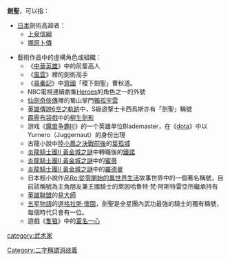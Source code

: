 '''劍聖'''，可以指：
* [[日本|日本]]劍術高超者：
** [[上泉信綱|上泉信綱]]
** [[塚原卜傳|塚原卜傳]]

*藝術作品中的虛構角色或組織：
**《[[中華英雄|中華英雄]]》中的前輩高人
**《[[風雲|風雲]]》裡的劍術高手
**《[[尋秦記|尋秦記]]》中[[齊國|齊國]]「稷下劍聖」曹秋道。
**NBC電視連續劇集[[英雄_(美國電視劇)|Heroes]]的角色之一{{link-en|Adam Monroe}}的外號
**[[仙劍奇俠傳|仙劍奇俠傳]]裡的蜀山掌門[[獨孤宇雲|獨孤宇雲]]
**[[英雄傳說6空之軌跡|英雄傳說6空之軌跡]]中，S級遊撃士卡西烏斯亦有「劍聖」稱號
**[[霹靂布袋戲|霹靂布袋戲]]中的[[柳生劍影|柳生劍影]]
**游戏《[[魔兽争霸III|魔兽争霸III]]》的一个英雄单位Blademaster，在《[[dota|dota]]》中以Yurnero（Juggernaut）的身份出現
**古龍小說中[[陸小鳳之決戰前後|陸小鳳之決戰前後]]的[[葉孤城|葉孤城]]
**[[炎龍騎士團II_黃金城之謎|炎龍騎士團II 黃金城之謎]]中轉職後的[[鐵諾|鐵諾]]
**[[炎龍騎士團II_黃金城之謎|炎龍騎士團II 黃金城之謎]]中的[[蜜蒂|蜜蒂]]
**[[炎龍騎士團II_黃金城之謎|炎龍騎士團II 黃金城之謎]]中的[[羅德曼|羅德曼]]
**日本輕小說作品[[Re:從零開始的異世界生活|Re:從零開始的異世界生活]]故事世界中的一個著名稱號，目前該稱號為主角朋友兼王國騎士的萊因哈魯特·梵·阿斯特雷亞所繼承持有
**[[英雄聯盟|英雄聯盟]]的[[易大師|易大師]]
**[[五星物語|五星物語]]的[[道格拉斯·懷園|道格拉斯·懷園]]，劍聖是全星團內武功最強的騎士的獨有稱號，每個時代只會有一位。
**遊戲《[[隻狼：暗影雙死|隻狼]]》中的[[葦名一心|葦名一心]]
{{消歧義}}
[[Category:二字稱謂消歧義|Category:二字稱謂消歧義]]
[[category:武术家|category:武术家]]